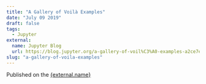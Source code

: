 ```yaml
---
title: "A Gallery of Voilà Examples"
date: "July 09 2019"
draft: false
tags:
  - Jupyter
external:
  name: Jupyter Blog
  url: https://blog.jupyter.org/a-gallery-of-voil%C3%A0-examples-a2ce7ef99130
slug: "a-gallery-of-voila-examples"
---
```



Published on the <a href={external.url} target="_blank" rel="noopener noreferrer">{external.name}</a>
